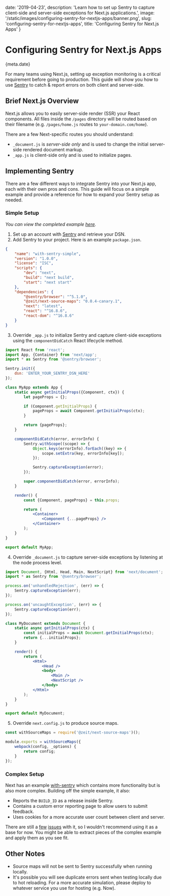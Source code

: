 
date: '2019-04-23',
description: 'Learn how to set up Sentry to capture client-side and server-side exceptions for Next.js applications.',
image: '/static/images/configuring-sentry-for-nextjs-apps/banner.png',
slug: 'configuring-sentry-for-nextjs-apps',
title: 'Configuring Sentry for Next.js Apps'
}


# Configuring Sentry for Next.js Apps

<Date>{meta.date}</Date>

For many teams using Next.js, setting up exception monitoring is a critical requirement before going to production.
This guide will show you how to use [Sentry](https://sentry.io) to catch & report errors on both client and server-side.

## Brief Next.js Overview

Next.js allows you to easily server-side render (SSR) your React components. All files inside the `/pages` directory will be routed based on their filename (e.g. `/pages/home.js` routes to `your-domain.com/home`).

There are a few Next-specific routes you should understand:

-   `_document.js` is _server-side only_ and is used to change the initial server-side rendered document markup.
-   `_app.js` is client-side only and is used to initialize pages.

## Implementing Sentry

There are a few different ways to integrate Sentry into your Next.js app, each with their own pros and cons. This guide will focus on a simple example and provide a reference for how to expand your Sentry setup as needed.

### Simple Setup

_You can view the completed example [here](https://github.com/zeit/next.js/tree/canary/examples/with-sentry-simple)._

1. Set up an account with [Sentry](https://sentry.io) and retrieve your DSN.
2. Add Sentry to your project. Here is an example `package.json`.

```json
{
    "name": "with-sentry-simple",
    "version": "1.0.0",
    "license": "ISC",
    "scripts": {
        "dev": "next",
        "build": "next build",
        "start": "next start"
    },
    "dependencies": {
        "@sentry/browser": "^5.1.0",
        "@zeit/next-source-maps": "0.0.4-canary.1",
        "next": "latest",
        "react": "^16.8.6",
        "react-dom": "^16.8.6"
    }
}
```

3. Override `_app.js` to initialize Sentry and capture client-side exceptions using the `componentDidCatch` React lifecycle method.

```jsx
import React from 'react';
import App, {Container} from 'next/app';
import * as Sentry from '@sentry/browser';

Sentry.init({
    dsn: 'ENTER_YOUR_SENTRY_DSN_HERE'
});

class MyApp extends App {
    static async getInitialProps({Component, ctx}) {
        let pageProps = {};

        if (Component.getInitialProps) {
            pageProps = await Component.getInitialProps(ctx);
        }

        return {pageProps};
    }

    componentDidCatch(error, errorInfo) {
        Sentry.withScope((scope) => {
            Object.keys(errorInfo).forEach((key) => {
                scope.setExtra(key, errorInfo[key]);
            });

            Sentry.captureException(error);
        });

        super.componentDidCatch(error, errorInfo);
    }

    render() {
        const {Component, pageProps} = this.props;

        return (
            <Container>
                <Component {...pageProps} />
            </Container>
        );
    }
}

export default MyApp;
```

4. Override `_document.js` to capture server-side exceptions by listening at the node process level.

```jsx
import Document, {Html, Head, Main, NextScript} from 'next/document';
import * as Sentry from '@sentry/browser';

process.on('unhandledRejection', (err) => {
    Sentry.captureException(err);
});

process.on('uncaughtException', (err) => {
    Sentry.captureException(err);
});

class MyDocument extends Document {
    static async getInitialProps(ctx) {
        const initialProps = await Document.getInitialProps(ctx);
        return {...initialProps};
    }

    render() {
        return (
            <Html>
                <Head />
                <body>
                    <Main />
                    <NextScript />
                </body>
            </Html>
        );
    }
}

export default MyDocument;
```

5. Override `next.config.js` to produce source maps.

```js
const withSourceMaps = require('@zeit/next-source-maps')();

module.exports = withSourceMaps({
    webpack(config, _options) {
        return config;
    }
});
```

### Complex Setup

Next has an example [with-sentry](https://github.com/zeit/next.js/tree/canary/examples/with-sentry) which contains more functionality but is also more complex. Building off the simple example, it also:

-   Reports the `BUILD_ID` as a release inside Sentry.
-   Contains a custom error reporting page to allow users to submit feedback.
-   Uses cookies for a more accurate user count between client and server.

There are still a [few](https://github.com/getsentry/sentry-javascript/issues/1622) [issues](https://github.com/getsentry/sentry-javascript/issues/1762) with it, so I wouldn't recommend using it as a base for now.
You might be able to extract pieces of the complex example and apply them as you see fit.

## Other Notes

-   Source maps will not be sent to Sentry successfully when running locally.
-   It's possible you will see duplicate errors sent when testing locally due to hot reloading.
    For a more accurate simulation, please deploy to whatever service you use for hosting (e.g. Now).
